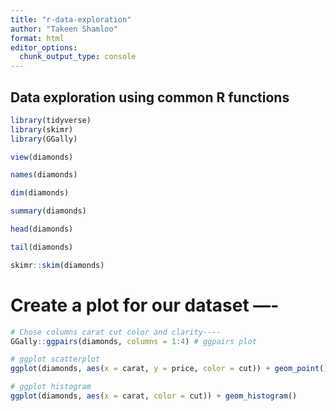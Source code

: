 ```yaml
---
title: "r-data-exploration"
author: "Takeen Shamloo"
format: html
editor_options: 
  chunk_output_type: console
---
```


## Data exploration using common R functions
```r
library(tidyverse)
library(skimr)
library(GGally)

view(diamonds)

names(diamonds)

dim(diamonds)

summary(diamonds)

head(diamonds)

tail(diamonds)

skimr::skim(diamonds)
```

# Create a plot for our dataset ----

```r
# Chose columns carat cut color and clarity----
GGally::ggpairs(diamonds, columns = 1:4) # ggpairs plot

# ggplot scatterplot
ggplot(diamonds, aes(x = carat, y = price, color = cut)) + geom_point()

# ggplot histogram
ggplot(diamonds, aes(x = carat, color = cut)) + geom_histogram()

```